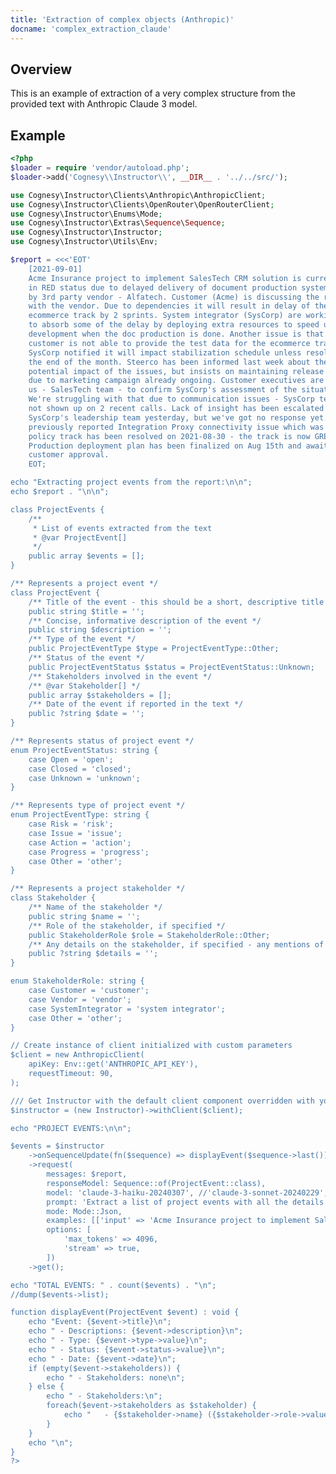 ---
title: 'Extraction of complex objects (Anthropic)'
docname: 'complex_extraction_claude'
---

## Overview

This is an example of extraction of a very complex structure from
the provided text with Anthropic Claude 3 model.

## Example

```php
<?php
$loader = require 'vendor/autoload.php';
$loader->add('Cognesy\\Instructor\\', __DIR__ . '../../src/');

use Cognesy\Instructor\Clients\Anthropic\AnthropicClient;
use Cognesy\Instructor\Clients\OpenRouter\OpenRouterClient;
use Cognesy\Instructor\Enums\Mode;
use Cognesy\Instructor\Extras\Sequence\Sequence;
use Cognesy\Instructor\Instructor;
use Cognesy\Instructor\Utils\Env;

$report = <<<'EOT'
    [2021-09-01]
    Acme Insurance project to implement SalesTech CRM solution is currently
    in RED status due to delayed delivery of document production system, led
    by 3rd party vendor - Alfatech. Customer (Acme) is discussing the resolution
    with the vendor. Due to dependencies it will result in delay of the
    ecommerce track by 2 sprints. System integrator (SysCorp) are working
    to absorb some of the delay by deploying extra resources to speed up
    development when the doc production is done. Another issue is that the
    customer is not able to provide the test data for the ecommerce track.
    SysCorp notified it will impact stabilization schedule unless resolved by
    the end of the month. Steerco has been informed last week about the
    potential impact of the issues, but insists on maintaining release schedule
    due to marketing campaign already ongoing. Customer executives are asking
    us - SalesTech team - to confirm SysCorp's assessment of the situation.
    We're struggling with that due to communication issues - SysCorp team has
    not shown up on 2 recent calls. Lack of insight has been escalated to
    SysCorp's leadership team yesterday, but we've got no response yet. The
    previously reported Integration Proxy connectivity issue which was blocking
    policy track has been resolved on 2021-08-30 - the track is now GREEN.
    Production deployment plan has been finalized on Aug 15th and awaiting
    customer approval.
    EOT;

echo "Extracting project events from the report:\n\n";
echo $report . "\n\n";

class ProjectEvents {
    /**
     * List of events extracted from the text
     * @var ProjectEvent[]
     */
    public array $events = [];
}

/** Represents a project event */
class ProjectEvent {
    /** Title of the event - this should be a short, descriptive title of the event */
    public string $title = '';
    /** Concise, informative description of the event */
    public string $description = '';
    /** Type of the event */
    public ProjectEventType $type = ProjectEventType::Other;
    /** Status of the event */
    public ProjectEventStatus $status = ProjectEventStatus::Unknown;
    /** Stakeholders involved in the event */
    /** @var Stakeholder[] */
    public array $stakeholders = [];
    /** Date of the event if reported in the text */
    public ?string $date = '';
}

/** Represents status of project event */
enum ProjectEventStatus: string {
    case Open = 'open';
    case Closed = 'closed';
    case Unknown = 'unknown';
}

/** Represents type of project event */
enum ProjectEventType: string {
    case Risk = 'risk';
    case Issue = 'issue';
    case Action = 'action';
    case Progress = 'progress';
    case Other = 'other';
}

/** Represents a project stakeholder */
class Stakeholder {
    /** Name of the stakeholder */
    public string $name = '';
    /** Role of the stakeholder, if specified */
    public StakeholderRole $role = StakeholderRole::Other;
    /** Any details on the stakeholder, if specified - any mentions of company, organization, structure, group, team, function */
    public ?string $details = '';
}

enum StakeholderRole: string {
    case Customer = 'customer';
    case Vendor = 'vendor';
    case SystemIntegrator = 'system integrator';
    case Other = 'other';
}

// Create instance of client initialized with custom parameters
$client = new AnthropicClient(
    apiKey: Env::get('ANTHROPIC_API_KEY'),
    requestTimeout: 90,
);

/// Get Instructor with the default client component overridden with your own
$instructor = (new Instructor)->withClient($client);

echo "PROJECT EVENTS:\n\n";

$events = $instructor
    ->onSequenceUpdate(fn($sequence) => displayEvent($sequence->last()))
    ->request(
        messages: $report,
        responseModel: Sequence::of(ProjectEvent::class),
        model: 'claude-3-haiku-20240307', //'claude-3-sonnet-20240229',
        prompt: 'Extract a list of project events with all the details from the provided input in JSON format using schema: <|json_schema|>',
        mode: Mode::Json,
        examples: [['input' => 'Acme Insurance project to implement SalesTech CRM solution is currently in RED status due to delayed delivery of document production system, led by 3rd party vendor - Alfatech. Customer (Acme) is discussing the resolution with the vendor. Production deployment plan has been finalized on Aug 15th and awaiting customer approval.', 'output' => [["type" => "object", "title" => "sequenceOfProjectEvent", "description" => "A sequence of ProjectEvent", "properties" => ["list" => [["title" => "Absorbing delay by deploying extra resources", "description" => "System integrator (SysCorp) are working to absorb some of the delay by deploying extra resources to speed up development when the doc production is done.", "type" => "action", "status" => "open", "stakeholders" => [["name" => "SysCorp", "role" => "system integrator", "details" => "System integrator",],], "date" => "2021-09-01",], ["title" => "Finalization of production deployment plan", "description" => "Production deployment plan has been finalized on Aug 15th and awaiting customer approval.", "type" => "progress", "status" => "open", "stakeholders" => [["name" => "Acme", "role" => "customer", "details" => "Customer",],], "date" => "2021-08-15",],],]]]]],
        options: [
            'max_tokens' => 4096,
            'stream' => true,
        ])
    ->get();

echo "TOTAL EVENTS: " . count($events) . "\n";
//dump($events->list);

function displayEvent(ProjectEvent $event) : void {
    echo "Event: {$event->title}\n";
    echo " - Descriptions: {$event->description}\n";
    echo " - Type: {$event->type->value}\n";
    echo " - Status: {$event->status->value}\n";
    echo " - Date: {$event->date}\n";
    if (empty($event->stakeholders)) {
        echo " - Stakeholders: none\n";
    } else {
        echo " - Stakeholders:\n";
        foreach($event->stakeholders as $stakeholder) {
            echo "   - {$stakeholder->name} ({$stakeholder->role->value})\n";
        }
    }
    echo "\n";
}
?>
```
